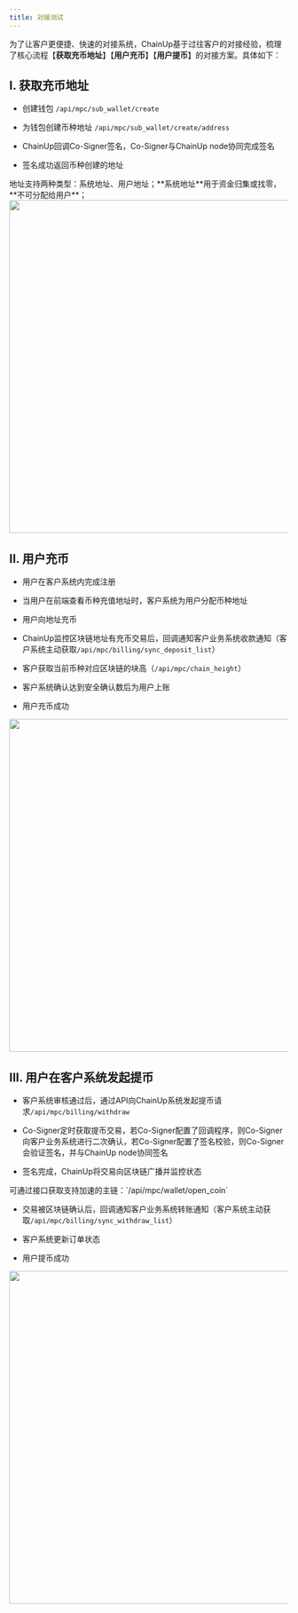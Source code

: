 ---
title: 对接测试
---

为了让客户更便捷、快速的对接系统，ChainUp基于过往客户的对接经验，梳理了核心流程【**获取充币地址**】【**用户充币**】【**用户提币**】的对接方案。具体如下：

## I. 获取充币地址

* 创建钱包 `/api/mpc/sub_wallet/create`

* 为钱包创建币种地址 `/api/mpc/sub_wallet/create/address`

* ChainUp回调Co-Signer签名，Co-Signer与ChainUp node协同完成签名

* 签名成功返回币种创建的地址

<Warning>
地址支持两种类型：系统地址、用户地址；**系统地址**用于资金归集或找零，**不可分配给用户**；
</Warning>

<div className="w-full flex items-center justify-center">
    <img src="/images/apis/mpc-get-address_cn.png" width="600"/>
</div>


## II. 用户充币
* 用户在客户系统内完成注册

* 当用户在前端查看币种充值地址时，客户系统为用户分配币种地址

* 用户向地址充币

* ChainUp监控区块链地址有充币交易后，回调通知客户业务系统收款通知（客户系统主动获取`/api/mpc/billing/sync_deposit_list`）

* 客户获取当前币种对应区块链的块高（`/api/mpc/chain_height`）

* 客户系统确认达到安全确认数后为用户上账

* 用户充币成功

<div className="w-full flex items-center justify-center">
    <img src="/images/apis/mpc-user-deposit_cn.png" width="600"/>
</div>

## III. 用户在客户系统发起提币

* 客户系统审核通过后，通过API向ChainUp系统发起提币请求`/api/mpc/billing/withdraw`

* Co-Signer定时获取提币交易，若Co-Signer配置了回调程序，则Co-Signer向客户业务系统进行二次确认，若Co-Signer配置了签名校验，则Co-Signer会验证签名，并与ChainUp node协同签名

* 签名完成，ChainUp将交易向区块链广播并监控状态

<Tip>
可通过接口获取支持加速的主链：`/api/mpc/wallet/open_coin`
</Tip>

* 交易被区块链确认后，回调通知客户业务系统转账通知（客户系统主动获取`/api/mpc/billing/sync_withdraw_list`）

* 客户系统更新订单状态

* 用户提币成功

<div className="w-full flex items-center justify-center">
    <img src="/images/apis/mpc-user-withdraw_cn.png" width="600"/>
</div>